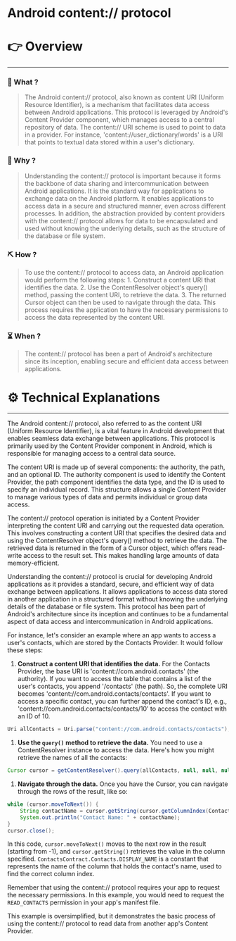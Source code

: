 # Android content:// protocol


# 👉 Overview

---

### 👀 What ?

> The Android content:// protocol, also known as content URI (Uniform Resource Identifier), is a mechanism that facilitates data access between Android applications. This protocol is leveraged by Android's Content Provider component, which manages access to a central repository of data. The content:// URI scheme is used to point to data in a provider. For instance, 'content://user_dictionary/words' is a URI that points to textual data stored within a user's dictionary.
> 

### 🧐 Why ?

> Understanding the content:// protocol is important because it forms the backbone of data sharing and intercommunication between Android applications. It is the standard way for applications to exchange data on the Android platform. It enables applications to access data in a secure and structured manner, even across different processes. In addition, the abstraction provided by content providers with the content:// protocol allows for data to be encapsulated and used without knowing the underlying details, such as the structure of the database or file system.
> 

### ⛏️ How ?

> To use the content:// protocol to access data, an Android application would perform the following steps: 1. Construct a content URI that identifies the data. 2. Use the ContentResolver object's query() method, passing the content URI, to retrieve the data. 3. The returned Cursor object can then be used to navigate through the data. This process requires the application to have the necessary permissions to access the data represented by the content URI.
> 

### ⏳ When ?

> The content:// protocol has been a part of Android's architecture since its inception, enabling secure and efficient data access between applications.
> 

# ⚙️ Technical Explanations

---

The Android content:// protocol, also referred to as the content URI (Uniform Resource Identifier), is a vital feature in Android development that enables seamless data exchange between applications. This protocol is primarily used by the Content Provider component in Android, which is responsible for managing access to a central data source.

The content URI is made up of several components: the authority, the path, and an optional ID. The authority component is used to identify the Content Provider, the path component identifies the data type, and the ID is used to specify an individual record. This structure allows a single Content Provider to manage various types of data and permits individual or group data access.

The content:// protocol operation is initiated by a Content Provider interpreting the content URI and carrying out the requested data operation. This involves constructing a content URI that specifies the desired data and using the ContentResolver object's query() method to retrieve the data. The retrieved data is returned in the form of a Cursor object, which offers read-write access to the result set. This makes handling large amounts of data memory-efficient.

Understanding the content:// protocol is crucial for developing Android applications as it provides a standard, secure, and efficient way of data exchange between applications. It allows applications to access data stored in another application in a structured format without knowing the underlying details of the database or file system. This protocol has been part of Android's architecture since its inception and continues to be a fundamental aspect of data access and intercommunication in Android applications.

For instance, let's consider an example where an app wants to access a user's contacts, which are stored by the Contacts Provider. It would follow these steps:

1. **Construct a content URI that identifies the data.**
For the Contacts Provider, the base URI is 'content://com.android.contacts' (the authority). If you want to access the table that contains a list of the user's contacts, you append '/contacts' (the path). So, the complete URI becomes 'content://com.android.contacts/contacts'. If you want to access a specific contact, you can further append the contact's ID, e.g., 'content://com.android.contacts/contacts/10' to access the contact with an ID of 10.

```java
Uri allContacts = Uri.parse("content://com.android.contacts/contacts");

```

1. **Use the `query()` method to retrieve the data.**
You need to use a ContentResolver instance to access the data. Here's how you might retrieve the names of all the contacts:

```java
Cursor cursor = getContentResolver().query(allContacts, null, null, null, null);

```

1. **Navigate through the data.**
Once you have the Cursor, you can navigate through the rows of the result, like so:

```java
while (cursor.moveToNext()) {
    String contactName = cursor.getString(cursor.getColumnIndex(ContactsContract.Contacts.DISPLAY_NAME));
    System.out.println("Contact Name: " + contactName);
}
cursor.close();

```

In this code, `cursor.moveToNext()` moves to the next row in the result (starting from -1), and `cursor.getString()` retrieves the value in the column specified. `ContactsContract.Contacts.DISPLAY_NAME` is a constant that represents the name of the column that holds the contact's name, used to find the correct column index.

Remember that using the content:// protocol requires your app to request the necessary permissions. In this example, you would need to request the `READ_CONTACTS` permission in your app's manifest file.

This example is oversimplified, but it demonstrates the basic process of using the content:// protocol to read data from another app's Content Provider.
